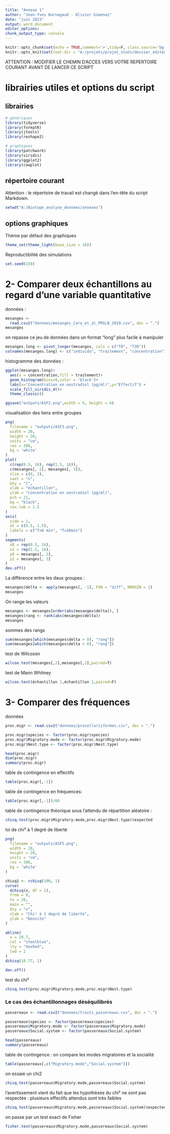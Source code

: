 ---
title: "Annexe 1"
author: "Jean-Yves Barnagaud - Olivier Gimenez"
date: "juin 2023"
output: word_document
editor_options:
chunk_output_type: console
---
  
```{r setup, include=FALSE}
knitr::opts_chunk$set(echo = TRUE,comment='>',tidy=F, class.source='bg-warning', class.output='bg-success')
knitr::opts_knit$set(root.dir = "A:/projets/projet_stats/dossier_editeur/Barnagaud_Gimenez_version_07_2023/annexes")
```

ATTENTION : MODIFIER LE CHEMIN D'ACCES VERS VOTRE REPERTOIRE COURANT AVANT DE LANCER CE SCRIPT

# librairies utiles et options du script

## librairies

```{r}
# génériques
library(tidyverse)
library(formatR)
library(jtools)
library(reshape2)

# graphiques
library(patchwork)
library(viridis)
library(ggplot2)
library(cowplot)
```

## répertoire courant 

Attention : le répertoire de travail est changé dans l'en-tête du script Markdown.

```{r, eval = F}
setwd("A:/Biotope_analyse_donnees/annexes")
```

## options graphiques

Thème par défaut des graphiques

```{r}
theme_set(theme_light(base_size = 16))
```

Reproductibilité des simulations

```{r}
set.seed(150)
```

# 2-	Comparer deux échantillons au regard d’une variable quantitative

données : 

```{r}
mesanges <-
  read.csv2("donnees/mesanges_Caro_et_al_PRSLB_2019.csv", dec = ".")
mesanges
```

on repasse ce jeu de données dans un format "long" plus facile à manipuler
```{r}
mesanges.long <- pivot_longer(mesanges, cols = c("T0", "T30"))
colnames(mesanges.long) <- c("individu", "traitement", "concentration")
```

histogramme des données : 
```{r}
ggplot(mesanges.long)+
  aes(x = concentration,fill = traitement)+
  geom_histogram(bins=9,color = 'black')+
  labs(x="Concentration en oestradiol (pg/ml)",y="Effectif") + 
  scale_fill_viridis_d()+
  theme_classic()
```

```{r,echo = F, eval = F}
ggsave("outputs/A1F2.png",width = 6, height = 6)
```

visualisation des liens entre groupes
```{r}
png(
  filename = "outputs/A1F3.png",
  width = 20,
  height = 20,
  units = "cm",
  res = 300,
  bg = 'white'
)
plot(
  c(rep(0.5, 16), rep(1.5, 16)),
  c(mesanges[, 2], mesanges[, 3]),
  xlim = c(0, 2),
  xaxt = "n",
  bty = "l",
  xlab = "échantillon",
  ylab = "concentration en oestradiol (pg/ml)",
  pch = 21,
  bg = "black",
  cex.lab = 1.5
)
axis(
  side = 1,
  at = c(0.5, 1.5),
  labels = c("T=0 min", "T=30min")
)
segments(
  x0 = rep(0.5, 16),
  x1 = rep(1.5, 16),
  y0 = mesanges[, 2],
  y1 = mesanges[, 3]
)
dev.off()
```

La différence entre les deux groupes : 

```{r}
mesanges$delta <- apply(mesanges[, -1], FUN = "diff", MARGIN = 1)
mesanges
```

On range les valeurs
```{r}
mesanges <- mesanges[order(abs(mesanges$delta)), ]
mesanges$rang <- rank(abs(mesanges$delta))
mesanges
```

sommes des rangs
```{r}
sum(mesanges[which(mesanges$delta > 0), "rang"])
sum(mesanges[which(mesanges$delta < 0), "rang"])
```

test de Wilcoxon
```{r}
wilcox.test(mesanges[,2],mesanges[,3],paired=T)
```

test de Mann Whitney
```{r,eval=F}
wilcox.test(échantillon 1,échantillon 2,paired=F)
```

# 3-	Comparer des fréquences

données

```{r}
proc.migr <- read.csv2("donnees/procellariiformes.csv", dec = ".")

proc.migr$species <- factor(proc.migr$species)
proc.migr$Migratory.mode <- factor(proc.migr$Migratory.mode)
proc.migr$Nest.type <- factor(proc.migr$Nest.type)

head(proc.migr)
dim(proc.migr)
summary(proc.migr)
```

table de contingence en effectifs

```{r}
table(proc.migr[,-1]) 
```

table de contingence en fréquences:

```{r}
table(proc.migr[,-1])/68
```

table de contingence théorique sous l'attendu de répartition aléatoire :

```{r}
chisq.test(proc.migr$Migratory.mode,proc.migr$Nest.type)$expected
```

loi de chi² à 1 degré de liberté

```{r}
png(
  filename = "outputs/A1F5.png",
  width = 20,
  height = 20,
  units = "cm",
  res = 300,
  bg = 'white'
)

chisq1 <- rchisq(100, 1)
curve(
  dchisq(x, df = 1),
  from = 0,
  to = 20,
  main = "",
  bty = "n",
  xlab = "Chi² à 1 degré de liberté",
  ylab = "Densité"
)

abline(
  v = 18.7,
  col = "steelblue",
  lty = "dashed",
  lwd = 2
)
dchisq(18.77, 1)

dev.off()
```

test du chi²

```{r}
chisq.test(proc.migr$Migratory.mode,proc.migr$Nest.type)
```

### Le cas des échantillonnages déséquilibrés

```{r}
passereaux <- read.csv2("donnees/traits_passereaux.csv", dec = ".")

passereaux$species <- factor(passereaux$species)
passereaux$Migratory.mode <- factor(passereaux$Migratory.mode)
passereaux$Social.system <- factor(passereaux$Social.system)

head(passereaux)
summary(passereaux)
```

table de contingence : on compare les modes migratoires et la socialité

```{r}
table(passereaux[,c("Migratory.mode","Social.system")])
```

on essaie un chi2

```{r}
chisq.test(passereaux$Migratory.mode,passereaux$Social.system) 
```

l'avertissement vient du fait que les hypothèses du chi² ne sont pas respectée : plusieurs effectifs attendus sont très faibles

```{r}
chisq.test(passereaux$Migratory.mode,passereaux$Social.system)$expected 
```

on passe par un test exact de Fisher

```{r}
fisher.test(passereaux$Migratory.mode,passereaux$Social.system)
```



